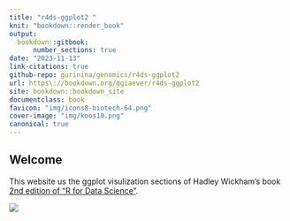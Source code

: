 ```yaml
---
title: "r4ds-ggplot2 " 
knit: "bookdown::render_book"
output:
  bookdown::gitbook: 
      number_sections: true
date: "2023-11-13" 
link-citations: true
github-repo: gurinina/genomics/r4ds-ggplot2  
url: https\://bookdown.org/ggiaever/r4ds-ggplot2  
site: bookdown::bookdown_site 
documentclass: book
favicon: "img/icons8-biotech-64.png"
cover-image: "img/koos10.png"
canonical: true
---
```


## Welcome {.unnumbered}

This website us the ggplot visulization sections of Hadley Wickham's book [2nd edition of "R for Data Science"](https://r4ds.hadley.nz/).

![](images/koos10.png)
